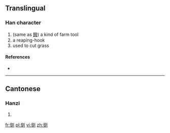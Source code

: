 ==Translingual==

===Han character===
{{Han char|rn=18|rad=刀|as=12|sn=14|four=|canj=弓水中弓 (NELN)}}

# (same as [[鏺]]) a kind of farm tool
# a reaping-hook
# used to cut grass

====References====
* {{Han ref|kx=0144.050|hdz=10356.140|uh=3507|ud=13575}}

----

==Cantonese==

===Hanzi===
{{yue-hanzi|jyut=|y=put3}}

# {{defn|Cantonese|sort=刀12}}

[[fr:㔇]]
[[pl:㔇]]
[[vi:㔇]]
[[zh:㔇]]